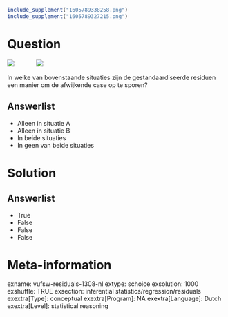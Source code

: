 ```r
include_supplement("1605789338258.png")
include_supplement("1605789327215.png")
```

Question
========
![](1605789338258.png)           
 ![](1605789327215.png)
  
In welke van bovenstaande situaties zijn de gestandaardiseerde residuen
een manier om de afwijkende case op te sporen?

Answerlist
----------
* Alleen in situatie A
* Alleen in situatie B
* In beide situaties
* In geen van beide situaties

Solution
========










Answerlist
----------
* True
* False
* False
* False

Meta-information
================
exname: vufsw-residuals-1308-nl
extype: schoice
exsolution: 1000
exshuffle: TRUE
exsection: inferential statistics/regression/residuals
exextra[Type]: conceptual
exextra[Program]: NA
exextra[Language]: Dutch
exextra[Level]: statistical reasoning

